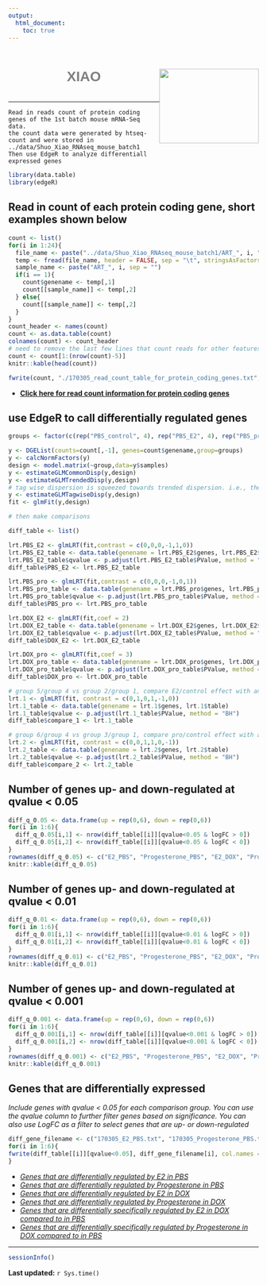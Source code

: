 ```yaml
---
output:
  html_document:
    toc: true
---
```


<h1 style="color:grey;font-family:arial; position:relative; top:15px;text-align:center;">XIAO<img src="website_materials/research_website_logo.png"  style="float:right;width:200px;height:150px;"></h1>
<br>

***

```
Read in reads count of protein coding genes of the 1st batch mouse mRNA-Seq data. 
the count data were generated by htseq-count and were stored in ../data/Shuo_Xiao_RNAseq_mouse_batch1
Then use EdgeR to analyze differentiall expressed genes
```

```r
library(data.table)
library(edgeR)
```

## Read in count of each protein coding gene, short examples shown below


```r
count <- list()
for(i in 1:24){
  file_name <- paste("../data/Shuo_Xiao_RNAseq_mouse_batch1/ART_", i, "/htseq_protein_coding.count", sep = "")
  temp <- fread(file_name, header = FALSE, sep = "\t", stringsAsFactors = FALSE)
  sample_name <- paste("ART_", i, sep = "")
  if(i == 1){
    count$genename <- temp[,1]
    count[[sample_name]] <- temp[,2]
  } else{
    count[[sample_name]] <- temp[,2]
  }
}
count_header <- names(count)
count <- as.data.table(count)
colnames(count) <- count_header
# need to remove the last few lines that count reads for other features. 
count <- count[1:(nrow(count)-5)]
knitr::kable(head(count))
```

```r
fwrite(count, "./170305_read_count_table_for_protein_coding_genes.txt", col.names = TRUE, sep = "\t", row.names = FALSE, quote = FALSE)
```

* [**Click here for read count information for protein coding genes**](170305_read_count_table_for_protein_coding_genes.txt)

## use EdgeR to call differentially regulated genes

```r
groups <- factor(c(rep("PBS_control", 4), rep("PBS_E2", 4), rep("PBS_pro", 4), rep("DOX_control", 4), rep("DOX_E2", 4), rep("DOX_pro", 4)))

y <- DGEList(counts=count[,-1], genes=count$genename,group=groups)
y <- calcNormFactors(y)
design <- model.matrix(~group,data=y$samples)
y <- estimateGLMCommonDisp(y,design)
y <- estimateGLMTrendedDisp(y,design)
# tag wise dispersion is squeezed towards trended dispersion. i.e., the prior is trended. 
y <- estimateGLMTagwiseDisp(y,design)
fit <- glmFit(y,design)

# then make comparisons

diff_table <- list()

lrt.PBS_E2 <- glmLRT(fit,contrast = c(0,0,0,-1,1,0))
lrt.PBS_E2_table <- data.table(genename = lrt.PBS_E2$genes, lrt.PBS_E2$table)
lrt.PBS_E2_table$qvalue <- p.adjust(lrt.PBS_E2_table$PValue, method = "BH")
diff_table$PBS_E2 <- lrt.PBS_E2_table

lrt.PBS_pro <- glmLRT(fit,contrast = c(0,0,0,-1,0,1))
lrt.PBS_pro_table <- data.table(genename = lrt.PBS_pro$genes, lrt.PBS_pro$table)
lrt.PBS_pro_table$qvalue <- p.adjust(lrt.PBS_pro_table$PValue, method = "BH")
diff_table$PBS_pro <- lrt.PBS_pro_table

lrt.DOX_E2 <- glmLRT(fit,coef = 2)
lrt.DOX_E2_table <- data.table(genename = lrt.DOX_E2$genes, lrt.DOX_E2$table)
lrt.DOX_E2_table$qvalue <- p.adjust(lrt.DOX_E2_table$PValue, method = "BH")
diff_table$DOX_E2 <- lrt.DOX_E2_table

lrt.DOX_pro <- glmLRT(fit,coef = 3)
lrt.DOX_pro_table <- data.table(genename = lrt.DOX_pro$genes, lrt.DOX_pro$table)
lrt.DOX_pro_table$qvalue <- p.adjust(lrt.DOX_pro_table$PValue, method = "BH")
diff_table$DOX_pro <- lrt.DOX_pro_table

# group 5/group 4 vs group 2/group 1, compare E2/control effect with and without DOX
lrt.1 <- glmLRT(fit, contrast = c(0,1,0,1,-1,0))
lrt.1_table <- data.table(genename = lrt.1$genes, lrt.1$table)
lrt.1_table$qvalue <- p.adjust(lrt.1_table$PValue, method = "BH")
diff_table$compare_1 <- lrt.1_table

# group 6/group 4 vs group 3/group 1, compare pro/control effect with and without DOX
lrt.2 <- glmLRT(fit, contrast = c(0,0,1,1,0,-1))
lrt.2_table <- data.table(genename = lrt.2$genes, lrt.2$table)
lrt.2_table$qvalue <- p.adjust(lrt.2_table$PValue, method = "BH")
diff_table$compare_2 <- lrt.2_table
```

## Number of genes up- and down-regulated at qvalue < 0.05
```r
diff_q_0.05 <- data.frame(up = rep(0,6), down = rep(0,6))
for(i in 1:6){
  diff_q_0.05[i,1] <- nrow(diff_table[[i]][qvalue<0.05 & logFC > 0])
  diff_q_0.05[i,2] <- nrow(diff_table[[i]][qvalue<0.05 & logFC < 0])
}
rownames(diff_q_0.05) <- c("E2_PBS", "Progesterone_PBS", "E2_DOX", "Progesterone_DOX", "E2_DOX_specific", "Progesterone_DOX_specific")
knitr::kable(diff_q_0.05)
```

## Number of genes up- and down-regulated at qvalue < 0.01
```r
diff_q_0.01 <- data.frame(up = rep(0,6), down = rep(0,6))
for(i in 1:6){
  diff_q_0.01[i,1] <- nrow(diff_table[[i]][qvalue<0.01 & logFC > 0])
  diff_q_0.01[i,2] <- nrow(diff_table[[i]][qvalue<0.01 & logFC < 0])
}
rownames(diff_q_0.01) <- c("E2_PBS", "Progesterone_PBS", "E2_DOX", "Progesterone_DOX", "E2_DOX_specific", "Progesterone_DOX_specific")
knitr::kable(diff_q_0.01)
```

## Number of genes up- and down-regulated at qvalue < 0.001
```r
diff_q_0.001 <- data.frame(up = rep(0,6), down = rep(0,6))
for(i in 1:6){
  diff_q_0.001[i,1] <- nrow(diff_table[[i]][qvalue<0.001 & logFC > 0])
  diff_q_0.001[i,2] <- nrow(diff_table[[i]][qvalue<0.001 & logFC < 0])
}
rownames(diff_q_0.001) <- c("E2_PBS", "Progesterone_PBS", "E2_DOX", "Progesterone_DOX", "E2_DOX_specific", "Progesterone_DOX_specific")
knitr::kable(diff_q_0.001)
```

## Genes that are differentially expressed
*Include genes with qvalue < 0.05 for each comparison group. You can use the qvalue column to further filter genes based on significance. You can also use LogFC as a filter to select genes that are up- or down-regulated* 

```r
diff_gene_filename <- c("170305_E2_PBS.txt", "170305_Progesterone_PBS.txt", "170305_E2_DOX.txt","170305_Progesterone_DOX.txt","Comparison_1.txt", "Comparison_2.txt")
for(i in 1:6){
fwrite(diff_table[[i]][qvalue<0.05], diff_gene_filename[i], col.names = TRUE, sep = "\t", row.names = FALSE, quote = FALSE )
}
```

* [*Genes that are differentially regulated by E2 in PBS*](170305_E2_PBS.txt)
* [*Genes that are differentially regulated by Progesterone in PBS*](170305_Progesterone_PBS.txt)
* [*Genes that are differentially regulated by E2 in DOX*](170305_E2_DOX.txt)
* [*Genes that are differentially regulated by Progesterone in DOX*](170305_Progesterone_DOX.txt)
* [*Genes that are differentially specifically regulated by E2 in DOX compared to in PBS*](Compariosn_1.txt)
* [*Genes that are differentially specifically regulated by Progesterone in DOX compared to in PBS*](Comparison_2.txt)


***

```r
sessionInfo()
```
**Last updated:** `r Sys.time()`
